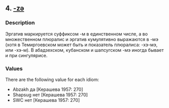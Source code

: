 ## 4. <a href = 'https://agricolamz.github.io/The_Circassian_Isoglosses_Database/4.html'>-zə</a>
### Description

Эргатив маркируется суффиксом -м в единственном числе, а во множественном плюралис и эргатив кумулятивно выражаются в -мэ (хотя в Темиргоевском может быть и показатель плюралиса: -хэ-мэ, или -хэ-м). В абадзехском, кубанском и шапсугском -мэ иногда бывает и при сингулярисе.


### Values
There are the following value for each idiom:

* Abzakh да [Керашева 1957: 270]
* Shapsug нет [Керашева 1957: 270]
* SWC нет [Керашева 1957: 270]

